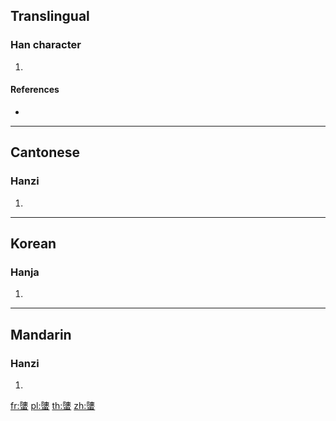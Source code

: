{{character info/new}}
==Translingual==

===Han character===
{{Han char|rn=142|rad=虫|as=11|sn=17|four=75296|canj=NWLMI}}

# {{defn|Han|sort=虫11}}

====References====
* {{Han ref|kx=1095.050|dkj=33504|dj=1559.340|hdz=42888.070|uh=87B4|ud=34740|bh=EE6A|bd=61034}}

----

==Cantonese==

===Hanzi===
{{yue-hanzi|jyut=|y=chan4}}

# {{defn|lang=yue|sort=虫11}}

----

==Korean==

===Hanja===
{{ko-hanja|hangeul=진|eumhun=|rv=jin|mr=chin|y=cin}}

# {{defn|lang=ko|sort=虫11}}

----

==Mandarin==

===Hanzi===
{{cmn-hanzi|pin=[[chén]] ([[chen2]])|wg=ch'en<sup>2</sup>}}

# {{defn|lang=cmn|sort=虫11}}

[[fr:螴]]
[[pl:螴]]
[[th:螴]]
[[zh:螴]]